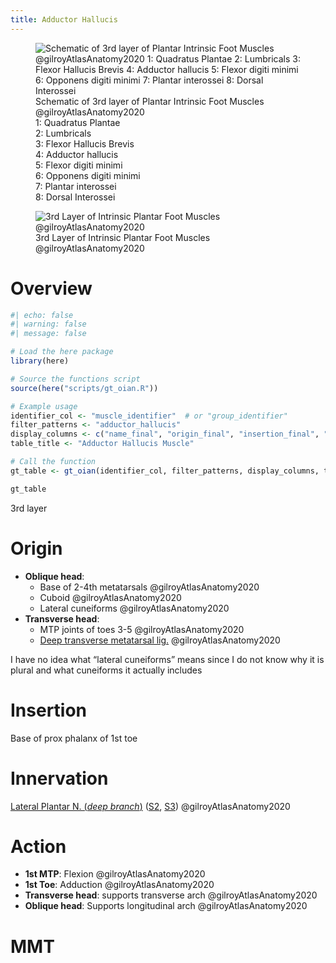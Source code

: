 ```yaml
---
title: Adductor Hallucis
---
```


:::{layout-ncol="3"}
![Schematic of 3rd layer of Plantar Intrinsic Foot Muscles @gilroyAtlasAnatomy2020 </br> 1: Quadratus Plantae </br> 2: Lumbricals </br> 3: Flexor Hallucis Brevis </br> 4: Adductor hallucis </br> 5: Flexor digiti minimi </br> 6: Opponens digiti minimi </br> 7: Plantar interossei </br> 8: Dorsal Interossei](/The Archive/Anatomy/Skeletal Muscles/Lower limb muscles/Ankle and Foot/Intrinsic Dorsal Foot Muscles/images/gilroyatlas fig33.21b schematic intrinsic 3rd layer foot muscles.png)

![3rd Layer of Intrinsic Plantar Foot Muscles @gilroyAtlasAnatomy2020](/The Archive/Anatomy/Skeletal Muscles/Lower limb muscles/Ankle and Foot/Intrinsic Dorsal Foot Muscles/images/gilroyatlas fig33.22b intrinsic 3rd layer foot muscles.png)
:::

# Overview

```r
#| echo: false
#| warning: false
#| message: false

# Load the here package
library(here)

# Source the functions script
source(here("scripts/gt_oian.R"))

# Example usage
identifier_col <- "muscle_identifier"  # or "group_identifier"
filter_patterns <- "adductor_hallucis"
display_columns <- c("name_final", "origin_final", "insertion_final", "innervation_final", "action_final")
table_title <- "Adductor Hallucis Muscle"

# Call the function
gt_table <- gt_oian(identifier_col, filter_patterns, display_columns, table_title)

gt_table
```

3rd layer

# Origin {#origin}

- **Oblique head**: 
    - Base of 2-4th metatarsals @gilroyAtlasAnatomy2020
    - Cuboid @gilroyAtlasAnatomy2020
    - Lateral cuneiforms @gilroyAtlasAnatomy2020
- **Transverse head**: 
    - MTP joints of toes 3-5 @gilroyAtlasAnatomy2020
    - [Deep transverse metatarsal lig.]({{< var ref-deep-transverse-metatarsal-ligament.path >}}) @gilroyAtlasAnatomy2020

:::{.callout-caution}
I have no idea what "lateral cuneiforms" means since I do not know why it is plural and what cuneiforms it actually includes
:::

# Insertion {#insertion}

Base of prox phalanx of 1st toe

# Innervation {#innervation}

[Lateral Plantar N. (*deep branch*)]({{< var ref-lateral-plantar-nerve.path >}}) ([S2]({{< var ref-nerve-root.s2 >}}), [S3]({{< var ref-nerve-root.s3 >}})) @gilroyAtlasAnatomy2020

# Action {#action}

- **1st MTP**: Flexion @gilroyAtlasAnatomy2020
- **1st Toe**: Adduction @gilroyAtlasAnatomy2020
- **Transverse head**: supports transverse arch @gilroyAtlasAnatomy2020
- **Oblique head**: Supports longitudinal arch @gilroyAtlasAnatomy2020



# MMT 

